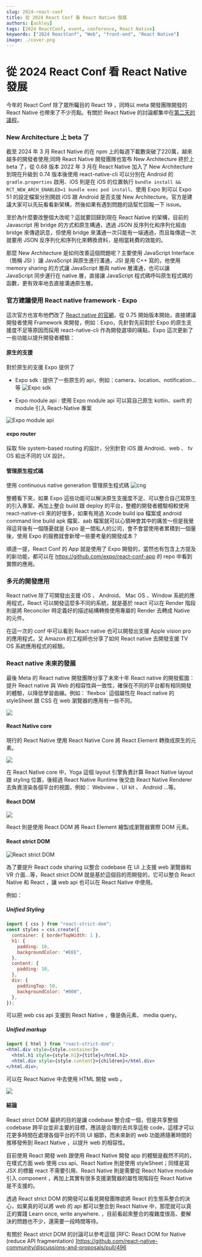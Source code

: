 ```yaml
---
slug: 2024-react-conf
title: 從 2024 React Conf 看 React Native 發展
authors: [ashley]
tags: [2024 ReactConf, event, conference, React Native]
keywords: ["2024 ReactConf", "Web", "front-end", "React Native"]
image: ./cover.png
---
```


# 從 2024 React Conf 看 React Native 發展

今年的 React Conf 除了眾所矚目的 React 19 ，同時以 meta 開發團隊開發的 React Native 也帶來了不少亮點。有關於 React Native 的討論都集中在[第二天的議程](https://www.youtube.com/watch?v=0ckOUBiuxVY)。

### New Architecture 上 beta 了

截至 2024 年 3 月 React Native 的在 npm 上的每週下載數突破了220萬，越來越多的開發者使用;同時 React Native 開發團隊也宣布 New Architecture 終於上 beta 了，從 0.68 版本 2022 年 3 月在 React Native 加入了 New Architecture 到現在升級到 0.74 版本後使用 react-native-cli 可以分別在 Android 的 `gradle.properties` 啟用、iOS 則是在 iOS 的位置執行 `bundle install && RCT_NEW_ARCH_ENABLED=1 bundle exec pod install`、使用 Expo 則可以 Expo 51 的設定檔案分別開啟 iOS 跟 Android 是否支援 New Architecture。官方是建議大家可以先玩看看新架構，然後如果有遇到問題的話幫忙回報一下 issue。

<!--truncate-->

至於為什麼要改整個大改呢？這就要回歸到現在 React Native 的架構，目前的 Javascript 用 bridge 的方式和原生構通，透過 JSON 反序列化和序列化經由 bridge 來傳遞訊息，但使用 bridge 來溝通一次只能有一端通過，而且每傳遞一次就要用 JSON 反序列化和序列化來轉換資料，是相當耗費的效能的。

那麼 New Architecture 是如何改善這個問題呢？主要使用 JavaScript Interface（簡稱 JSI ）讓 JavaScript 與原生進行溝通，JSI 是用 C++ 寫的，他使用 memory sharing 的方式讓 JavaScript 層與 native 層溝通，也可以讓 JavaScript 同步運行在 native 層，直接讓 JavaScript 程式碼呼叫原生程式碼的函數，更有效率地去直接溝通原生層。

### 官方建議使用 React native framework - Expo

這次官方也宣布他們改了 [React native 的官網](https://reactnative.dev/docs/environment-setup)，從 0.75 開始版本開始，直接建議開發者使用 Framework 來開發，例如：Expo，先針對先前對於 Expo 的原生支援度不足等原因而採用 react-native-cli 作為開發選項的痛點，Expo 這次更新了一些功能以提升開發者體驗：

#### 原生的支援

對於原生的支援 Expo 提供了

- Expo sdk : 提供了一些原生的 api，例如：camera、location、notification...等
  ![Expo sdk ](./expo-sdk.png)

- Expo module api : 使用 Expo module api 可以寫自己原生 kotlin、swift 的 module 引入 React-Native 專案

![Expo module api](./expo-module-api.png)

#### expo router

採取 file system-based routing 的設計，分別針對 iOS 跟 Android、web 、 tv OS 給出不同的 UX 設計。

#### 管理原生程式碼

使用 continuous native generation 管理原生程式碼
![cng](./cng.png)

整體看下來，如果 Expo 這些功能可以解決原生支援度不足、可以整合自己寫原生的引入專案、再加上整合 build 跟 deploy 的平台，整體的開發者體驗相較使用 react-native-cli 來的好很多，如果有用過 Xcode build ipa 檔案或 android command line build apk 檔案、aab 檔案就可以心領神會其中的痛苦～但是我覺得這背後有一個隱憂就是 Expo 是一間私人的公司，會不會當使用者累積到一個量後，使用 Expo 的服務就會新增一些要考量的開發成本？

順道一提，React Conf 的 App 就是使用了 Expo 開發的，當然也有包含上方提及的新功能，都可以在 https://github.com/expo/react-conf-app 的 repo 中看到實際的應用。

### 多元的開發應用

React native 除了可開發出支援 iOS 、 Android、 Mac OS 、Window 系統的應用程式，React 可以開發這麼多不同的系統，就是基於 react 可以在 Render 階段則是將 Reconciler 時定義好的描述結構轉換使用專屬的 Render 去轉成 Native 的元件。

在這一次的 conf 中可以看到 React native 也可以開發出支援 Apple vision pro 的應用程式，又 Amazon 的工程師也分享了如何 React native 去開發支援 TV OS 系統應用程式的經驗。

### React native 未來的發展

最後 Meta 的 React native 開發團隊分享了未來十年 React native 的開發藍圖：提升 React native 與 Web 的相容性與一致性，確保在不同的平台都有相同開發的體驗，以降低學習曲線。例如：ˋflexboxˋ 這個屬性在 React native 的 styleSheet 跟 CSS 在 web 瀏覽器的應用有一些不同。

![](./1.png)

#### React Native core

現行的 React Native 使用 React Native Core 將 React Element 轉換成原生的元素。

![](./2.png)

在 React Native core 中，Yoga 這個 layout 引擎負責計算 React Native layout 跟 styling 位置，後經過 React Native Runtime 後交由 React Native Renderer 去負責渲染各個平台的視圖，例如： Webview 、UI kit 、 Android ...等。

#### React DOM

![](./3.png)

React 則是使用 React DOM 將 React Element 繪製成瀏覽器實際 DOM 元素。

#### React strict DOM

![React strict DOM](./4.png)

為了要提升 React code sharing 以整合 codebase 在 UI 上支援 web 瀏覽器和 VR 介面...等，React strict DOM 就是基於這個目的而開發的，它可以整合 React Native 和 React ，讓 web api 也可以在 React Native 中使用。

例如：

##### Unified Styling

```jsx
import { css } from "react-strict-dom";
const styles = css.create({
  container: { borderTopWidth: 1 },
  h1: {
    padding: 10,
    backgroundColor: "#EEE",
  },
  content: {
    padding: 10,
  },
  div: {
    paddingTop: 50,
    backgroundColor: "#000",
  },
});
```

可以把 web css api 支援到 React Native ，像是偽元素、 media query。

##### Unified markup

```jsx
import { html } from "react-strict-dom";
<html.div style={style.container}>
  <html.h1 style={style.h1}>{title}</html.h1>
  <html.div style={style.content}>{children}</html.div>
</html.div>;
```

可以在 React Native 中去使用 HTML 開發 web 。

![](https://user-images.githubusercontent.com/239676/205388313-e58f8793-51cd-4a6e-86e7-89425fd2d0e1.png)

#### 結論

React strict DOM 最終的目的是讓 codebase 整合成一個，但是共享整個 codebase 跨平台並非主要的目標，應該是合理的去共享這些 code，這樣才可以花更多時間在處理各個平台的不同 UI 細節，而未來新的 web 功能將隨著時間的推移發佈到 React Native ，以提升 web 的相容性。

目前使用 React 開發 web 跟使用 React Native 開發 app 的體驗是截然不同的，在樣式方面 web 使用 css api、React Native 則是使用 styleSheet；同樣是寫 JSX 的標籤 react 不需要引用、React Native 則是需要從 React Native module 引入 component ，再加上其實有很多支援瀏覽器的屬性現階段在 React Native 是不支援的。

透過 React strict DOM 的開發可以看見開發團隊欲將 React 的生態系整合的決心，如果真的可以將 web 的 api 都可以整合到 React Native 中，那麼就可以真正的實踐 Learn once, write anywhere. ，目前看起來整合的複雜度很高、要解決的問題也不少，還需要一段時間等待。

有關於 React strict DOM 的討論可以參考這個 [RFC: React DOM for Native (reduce API fragmentation) ]https://github.com/react-native-community/discussions-and-proposals/pull/496
